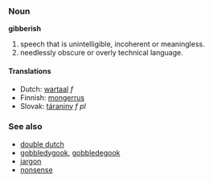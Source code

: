 ===Noun===
'''gibberish'''

#speech that is unintelligible, incoherent or meaningless.
#needlessly obscure or overly technical language.

====Translations====
*Dutch: [[wartaal]] ''f''
*Finnish: [[mongerrus]]
*Slovak: [[táraniny]] ''f pl''

===See also===
*[[double dutch]]
*[[gobbledygook]], [[gobbledegook]]
*[[jargon]]
*[[nonsense]]